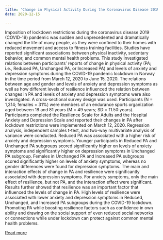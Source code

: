 ```yaml
---
title: 'Change in Physical Activity During the Coronavirus Disease 2019 Lockdown in Norway: The Buffering Effect of Resilience on Mental Health'
date: 2020-12-15

---
```


Imposition of lockdown restrictions during the coronavirus disease 2019 (COVID-19) pandemic was sudden and unprecedented and dramatically changed the life of many people, as they were confined to their homes with reduced movement and access to fitness training facilities. Studies have reported significant associations between physical inactivity, sedentary behavior, and common mental health problems. This study investigated relations between participants’ reports of change in physical activity (PA; i.e., Reduced PA, Unchanged PA, or Increased PA) and levels of anxiety and depression symptoms during the COVID-19 pandemic lockdown in Norway in the time period from March 12, 2020 to June 15, 2020. The relations between age and gender and levels of anxiety and depression symptoms as well as how different levels of resilience influenced the relation between changes in PA and levels of anxiety and depression symptoms were also investigated. A cross-sectional survey design was used. Participants (N = 1,314; females = 31%) were members of an endurance sports organization aged between 18 and 81 years (M = 49 years; SD = 11.50 years). Participants completed the Resilience Scale for Adults and the Hospital Anxiety and Depression Scale and reported their changes in PA after lockdown restrictions were implemented on March 12, 2020. Regression analysis, independent samples t-test, and two-way multivariate analysis of variance were conducted. Reduced PA was associated with a higher risk of anxiety and depression symptoms. Younger participants in Reduced PA and Unchanged PA subgroups scored significantly higher on levels of anxiety symptoms and significantly higher on depression symptoms in Unchanged PA subgroup. Females in Unchanged PA and Increased PA subgroups scored significantly higher on levels of anxiety symptoms, whereas no gender differences were found for depression symptoms. The main and interaction effects of change in PA and resilience were significantly associated with depression symptoms. For anxiety symptoms, only the main effect of resilience, but not PA, and the interaction effect were significant. Results further showed that resilience was an important factor that influenced the levels of change in PA. High levels of resilience were associated with lower anxiety and depression symptoms in Reduced, Unchanged, and Increased PA subgroups during the COVID-19 lockdown. Promoting PA while boosting resilience factors such as confidence in own ability and drawing on the social support of even reduced social networks or connections while under lockdown can protect against common mental health problems.

[Read more](https://doi.org/10.3389/fpsyg.2020.598481)
